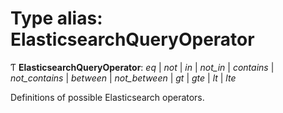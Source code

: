 # Type alias: ElasticsearchQueryOperator

Ƭ **ElasticsearchQueryOperator**: *eq* \| *not* \| *in* \| *not_in* \| *contains* \| *not_contains* \| *between* \| *not_between* \| *gt* \| *gte* \| *lt* \| *lte*

Definitions of possible Elasticsearch operators.
